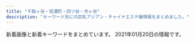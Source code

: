```yaml
---
title: "千駄ヶ谷・信濃町・四ツ谷・市ヶ谷"
description: "キーワード別にの巨乳アジアン・チャイナエステ嬢情報をまとめました。"
---
```


新着画像と新着キーワードをまとめています。
2021年01月20日の情報です。

<DmmAffiliateIns />
<KeywordTable
  shops={
    [
    {
        "name": "\u767e\u5408",
        "img_links": [
            "http://lakulaku.info/img/rina.jpg",
            "http://lakulaku.info/img/5-5.jpg",
            "http://lakulaku.info/images/staff/yumi.jpg",
            "http://lakulaku.info/images/staff/mari.jpg",
            "http://lakulaku.info/img/5-3.jpg",
            "http://lakulaku.info/img/s06.jpg",
            "http://lakulaku.info/swf/baner.jpg",
            "http://lakulaku.info/images/mobile.png",
            "http://lakulaku.info/images/staff/momo.jpg",
            "http://lakulaku.info/img/5-1.jpg",
            "http://lakulaku.info/images/staff/rina.jpg",
            "http://lakulaku.info/images/staff/sizuka.jpg",
            "http://lakulaku.info/images/newtit.png",
            "http://lakulaku.info/images/staff/5-3.jpg",
            "http://lakulaku.info/images/staff/5-5.jpg",
            "http://lakulaku.info/images/titestaff.png",
            "http://lakulaku.info/images/staff/s06.jpg",
            "http://lakulaku.info/img/5-4.jpg",
            "http://lakulaku.info/images/staff/5-1.jpg",
            "http://lakulaku.info/images/staff/ai.jpg",
            "http://lakulaku.info/images/staff/ai-a.jpg",
            "http://lakulaku.info/images/top.jpg",
            "http://lakulaku.info/img/5-2.jpg",
            "http://lakulaku.info/images/staff/5-4.jpg",
            "http://lakulaku.info/images/staff/nena.jpg",
            "http://lakulaku.info/images/staff/5-2.jpg"
        ],
        "station": "\u56db\u8c37\u4e09\u4e01\u76ee\u99c52\u756a",
        "url": "http://lakulaku.info/",
        "keywords": {}
    },
    {
        "url": "http://xn--vckg5a9gug.in.net/",
        "station": "\u9eb9\u753a\u99c51\u756a\u51fa\u53e3",
        "keywords": {},
        "img_links": [
            "http://xn--vckg5a9gug.in.net/images/cg04.jpg",
            "http://xn--vckg5a9gug.in.net/images/news.png",
            "http://xn--vckg5a9gug.in.net/images/top.png",
            "http://xn--vckg5a9gug.in.net/link/menlog.jpg",
            "http://xn--vckg5a9gug.in.net/images/staff_s.png",
            "http://xn--vckg5a9gug.in.net/images/cg06.jpg",
            "http://xn--vckg5a9gug.in.net/images/evetop.png",
            "http://xn--vckg5a9gug.in.net/images/cg05.jpg",
            "http://xn--vckg5a9gug.in.net/images/cg07.jpg",
            "http://xn--vckg5a9gug.in.net/images/cg03.jpg"
        ],
        "name": "Moon"
    },
    {
        "keywords": {
            "D": 10,
            "E": 3,
            "\u30bb\u30af\u30b7\u30fc": 2,
            "C": 17
        },
        "url": "https://juno-esthe.tokyo/",
        "img_links": [
            "https://juno-esthe.tokyo/wp-content/uploads/2020/09/786544567tiramisu.jpg",
            "https://juno-esthe.tokyo/wp-content/uploads/2018/12/90876satiramisu.jpg",
            "https://juno-esthe.tokyo/wp-content/themes/este/img/top-img03.png",
            "https://juno-esthe.tokyo/wp-content/themes/este/img/tel_footer.png",
            "https://juno-esthe.tokyo/wp-content/themes/este/img/top-img02.png",
            "https://juno-esthe.tokyo/wp-content/themes/este/img/top-img01.png",
            "https://juno-esthe.tokyo/wp-content/uploads/2020/06/12345678tiramisu.jpg",
            "https://juno-esthe.tokyo/wp-content/themes/este/img/top-img04.png",
            "https://juno-esthe.tokyo/wp-content/uploads/2020/06/3456utiramisu.jpg",
            "https://juno-esthe.tokyo/wp-content/themes/este/img/top-img05.png",
            "https://juno-esthe.tokyo/wp-content/uploads/2020/07/897621tiramisu.jpg",
            "https://juno-esthe.tokyo/wp-content/themes/este/img/tel_header.png",
            "https://juno-esthe.tokyo/wp-content/themes/este/img/1.jpg",
            "https://juno-esthe.tokyo/wp-content/uploads/2020/12/76tiramisu.jpg",
            "https://juno-esthe.tokyo/wp-content/themes/este/img/call.png",
            "https://juno-esthe.tokyo/wp-content/themes/este/img/2.jpg",
            "https://juno-esthe.tokyo/wp-content/themes/este/img/3.jpg",
            "https://juno-esthe.tokyo/wp-content/uploads/2020/03/567tiramisu.jpg",
            "https://juno-esthe.tokyo/wp-content/uploads/2021/01/1tiramisu.jpg",
            "https://juno-esthe.tokyo/wp-content/themes/este/img/4.jpg",
            "https://juno-esthe.tokyo/wp-content/uploads/2020/09/897654tiramisu.jpg",
            "https://juno-esthe.tokyo/wp-content/uploads/2020/02/estrdyfugi.jpg"
        ],
        "station": "\u56db\u30c4\u8c37\u99c52\u756a\u53e3",
        "name": "\u30c6\u30a3\u30e9\u30df\u30b9"
    },
    {
        "img_links": [
            "http://aqua.jpn.cm/photos/sites/16/2018/01/2018011007031840.jpg",
            "http://aqua.jpn.cm/images/room5.jpg",
            "http://aqua.jpn.cm/photos/sites/16/2020/03/2020030507254950.jpg",
            "http://aqua.jpn.cm/photos/sites/16/2018/05/2018052105590585.jpg",
            "http://aqua.jpn.cm/images/top.png",
            "http://aqua.jpn.cm/photos/sites/16/2018/01/2018011007031429.jpg",
            "http://aqua.jpn.cm/images/room3.jpg",
            "http://aqua.jpn.cm/images/room2.jpg",
            "http://aqua.jpn.cm/photos/sites/16/2018/01/2018011007031662.jpg",
            "http://aqua.jpn.cm/photos/sites/16/2020/04/2020040301184076.jpg",
            "http://aqua.jpn.cm/images/mobile.jpg",
            "http://aqua.jpn.cm/images/room1.jpg",
            "http://aqua.jpn.cm/photos/sites/16/2020/12/2020120107363899.jpg",
            "http://aqua.jpn.cm/photos/sites/16/2020/10/2020100508293240.jpg",
            "http://aqua.jpn.cm/photos/sites/16/2018/01/2018013112184869.jpg",
            "http://aqua.jpn.cm/photos/sites/16/2018/01/2018011007031899.jpg",
            "http://aqua.jpn.cm/photos/sites/16/2020/12/2020120208263886.jpg",
            "http://aqua.jpn.cm/photos/sites/16/2019/03/2019031107062221.jpg",
            "http://aqua.jpn.cm/photos/sites/16/2019/02/2019020108033676.jpg",
            "http://aqua.jpn.cm/images/room4.jpg",
            "http://aqua.jpn.cm/photos/sites/16/2018/01/2018011007031723.jpg",
            "http://aqua.jpn.cm/photos/sites/16/2020/09/2020091507031094.jpg",
            "http://aqua.jpn.cm/images/s_staff.png",
            "http://aqua.jpn.cm/images/1.jpg",
            "http://aqua.jpn.cm/photos/sites/16/2018/01/2018011007032034.jpg",
            "http://aqua.jpn.cm/images/s_news.jpg",
            "http://aqua.jpn.cm/photos/sites/16/2019/04/2019042211584069.jpg",
            "http://aqua.jpn.cm/images/line.jpg",
            "http://aqua.jpn.cm/images/2.jpg",
            "http://aqua.jpn.cm/images/s_pick.png",
            "http://aqua.jpn.cm/photos/sites/16/2021/01/2021011401054262.jpg",
            "http://aqua.jpn.cm/photos/sites/16/2018/01/2018011007031997.jpg",
            "http://aqua.jpn.cm/images/3.jpg",
            "http://aqua.jpn.cm/photos/sites/16/2020/10/2020100906522289.jpg",
            "http://aqua.jpn.cm/photos/sites/16/2018/03/2018031909460765.jpg"
        ],
        "station": "\u56db\u8c37\u4e09\u4e01\u76ee\u99c52\u756a\u51fa\u53e3",
        "keywords": {
            "82": 22,
            "83": 22,
            "87": 44,
            "84": 44,
            "85": 154,
            "86": 176,
            "D": 330,
            "C": 132
        },
        "url": "http://aqua.jpn.cm/",
        "name": "\u5149\u540d"
    },
    {
        "name": "\u30aa\u30fc\u30ed\u30e9",
        "url": "http://l-rlx.com/",
        "station": "\u56db\u8c37\u4e09\u4e01\u76ee\u99c52\u756a\u53e3",
        "img_links": [
            "http://l-rlx.com/images/index_07.jpg",
            "http://l-rlx.com/images/rec.jpg",
            "http://l-rlx.com/images/index_06.jpg",
            "http://l-rlx.com/images/staff_09.jpg",
            "http://l-rlx.com/images/index_14.jpg",
            "http://l-rlx.com/images/index_05.jpg",
            "http://l-rlx.com/images/index_01.jpg",
            "http://l-rlx.com/girl/03.jpg",
            "http://l-rlx.com/images/index_20.jpg",
            "http://l-rlx.com/images/index_04.jpg",
            "http://l-rlx.com/girl/01.jpg",
            "http://l-rlx.com/girl/05.jpg",
            "http://l-rlx.com/girl/00.jpg",
            "http://l-rlx.com/images/02.jpg",
            "http://l-rlx.com/images/index_16.jpg",
            "http://l-rlx.com/images/info.jpg",
            "http://l-rlx.com/images/sub_09.jpg",
            "http://l-rlx.com/girl/02.jpg",
            "http://l-rlx.com/images/index_21.jpg",
            "http://l-rlx.com/images/index_12.jpg",
            "http://l-rlx.com/images/03.jpg",
            "http://l-rlx.com/images/index_17.jpg",
            "http://l-rlx.com/images/rec_09.jpg",
            "http://l-rlx.com/images/info_09.jpg",
            "http://l-rlx.com/images/index_03.jpg",
            "http://l-rlx.com/images/01.jpg",
            "http://l-rlx.com/images/index_02.jpg",
            "http://l-rlx.com/girl/04.jpg"
        ],
        "keywords": {}
    },
    {
        "station": "\u56db\u8c37\u4e09\u4e01\u76ee\u99c52\u756a\u51fa\u53e3",
        "img_links": [
            "http://bimajo.ies.fun/images/news_bj2.png",
            "http://bimajo.ies.fun/photos/sites/71/2020/09/202009020147082.jpg",
            "http://bimajo.ies.fun/images/top.png",
            "http://bimajo.ies.fun/images/room1.jpg",
            "http://bimajo.ies.fun/images/room2.jpg",
            "http://bimajo.ies.fun/images/s_staff.jpg",
            "http://bimajo.ies.fun/images/s_news.jpg",
            "http://bimajo.ies.fun/images/room4.jpg",
            "http://bimajo.ies.fun/images/mobile.jpg",
            "http://bimajo.ies.fun/images/s_face.jpg",
            "http://bimajo.ies.fun/photos/sites/71/2020/07/2020072106582415.jpg",
            "http://bimajo.ies.fun/images/room3.jpg",
            "http://bimajo.ies.fun/images/s_pick.jpg",
            "http://bimajo.ies.fun/images/end.png"
        ],
        "name": "\u7652\u3057\u306e\u5c4b",
        "url": "http://bimajo.ies.fun/",
        "keywords": {
            "D": 30,
            "85": 15,
            "C": 10,
            "86": 15
        }
    },
    {
        "keywords": {
            "86": 2,
            "87": 6,
            "C": 12,
            "D": 8
        },
        "img_links": [
            "http://www.bara.relaxjp.info/files/005.jpg",
            "http://www.bara.relaxjp.info/img/ttl_therapist_top.png",
            "http://www.bara.relaxjp.info/img/goback.jpg",
            "http://www.bara.relaxjp.info/files/002.jpg",
            "http://www.bara.relaxjp.info/files/001.jpg",
            "http://www.bara.relaxjp.info/files/003-02.jpg",
            "http://www.bara.relaxjp.info/files/001-02.jpg",
            "http://www.bara.relaxjp.info/img/ttl_info.png",
            "http://www.bara.relaxjp.info/images/slider/3.jpg",
            "http://www.bara.relaxjp.info/files/002-02.jpg",
            "http://www.bara.relaxjp.info/files/005-02.jpg",
            "http://www.bara.relaxjp.info/images/slider/1.jpg",
            "http://www.bara.relaxjp.info/img/pickup.jpg",
            "http://www.bara.relaxjp.info/img/ttl_news.png",
            "http://www.bara.relaxjp.info/files/003.jpg",
            "http://www.bara.relaxjp.info/img/btn_side_mobile.jpg",
            "http://www.bara.relaxjp.info/images/slider/2.jpg",
            "http://www.bara.relaxjp.info/img/tel.png"
        ],
        "url": "http://www.bara.relaxjp.info/",
        "station": "\u56db\u8c37\u4e09\u4e01\u76ee\u99c53\u756a\u53e3",
        "name": "\u8594\u8587"
    },
    {
        "name": "ROSA",
        "img_links": [
            "http://e-rosa.net/images/nei_03.png",
            "http://e-rosa.net/images/te1.jpg",
            "http://e-rosa.net/images/pagetop.png",
            "http://e-rosa.net/images/misa1.jpg",
            "http://e-rosa.net/images/meyi1.jpg",
            "http://e-rosa.net/images/yu.jpg",
            "http://e-rosa.net/images/rina0.jpg",
            "http://e-rosa.net/images/girlx_top.png",
            "http://e-rosa.net/images/001.jpg",
            "http://e-rosa.net/images/aya1.jpg",
            "http://e-rosa.net/images/g1.jpg",
            "http://e-rosa.net/images/sayaka.jpg",
            "http://e-rosa.net/images/gg1.png",
            "http://e-rosa.net/images/girl_top.png",
            "http://e-rosa.net/images/rimi.jpg",
            "http://e-rosa.net/images/risa.jpg",
            "http://e-rosa.net/images/005.jpg",
            "http://e-rosa.net/images/tite-staff.png",
            "http://e-rosa.net/images/yuyi.jpg",
            "http://e-rosa.net/images/sejutu6.jpg",
            "http://e-rosa.net/images/002.jpg",
            "http://e-rosa.net/images/004.jpg",
            "http://e-rosa.net/images/sejutu1.jpg",
            "http://e-rosa.net/images/003.jpg",
            "http://e-rosa.net/images/nei_01.png",
            "http://e-rosa.net/images/tite-magazine.png",
            "http://e-rosa.net/images/k1.jpg",
            "http://e-rosa.net/images/sejutu2.jpg",
            "http://e-rosa.net/images/rina1.jpg",
            "http://e-rosa.net/images/te3.jpg",
            "http://e-rosa.net/images/sejutu5.jpg",
            "http://e-rosa.net/images/access3.jpg",
            "http://e-rosa.net/images/yuri.jpg",
            "http://e-rosa.net/images/mimi.jpg",
            "http://e-rosa.net/images/right_top.png",
            "http://e-rosa.net/images/girl_01.png",
            "http://e-rosa.net/images/006.jpg",
            "http://e-rosa.net/images/grande.jpg",
            "http://e-rosa.net/images/news_bottom.jpg",
            "http://e-rosa.net/images/kaoli.jpg",
            "http://e-rosa.net/images/tite-link.png",
            "http://e-rosa.net/images/009.jpg",
            "http://e-rosa.net/images/rina2.jpg",
            "http://e-rosa.net/images/te2.jpg",
            "http://e-rosa.net/images/noimage.jpg",
            "http://e-rosa.net/images/aya2.jpg",
            "http://e-rosa.net/images/ayaka.jpg",
            "http://e-rosa.net/images/yuna.jpg",
            "http://e-rosa.net/images/lola.jpg",
            "http://e-rosa.net/images/g13.jpg",
            "http://e-rosa.net/images/haruka.jpg",
            "http://e-rosa.net/images/meyi2.jpg",
            "http://e-rosa.net/images/ha.jpg",
            "http://e-rosa.net/images/news_top.jpg",
            "http://e-rosa.net/images/right_bottom.png",
            "http://e-rosa.net/images/girl_03.png"
        ],
        "station": "\u56db\u8c37\u4e09\u4e01\u76ee\u99c52\u756a",
        "url": "http://e-rosa.net/",
        "keywords": {}
    },
    {
        "img_links": [
            "http://e-yotsuya.net/images/g12.jpg",
            "http://e-yotsuya.net/images/baner.jpg",
            "http://e-yotsuya.net/images/g4.jpg",
            "http://e-yotsuya.net/images/news-tit1.jpg",
            "http://e-yotsuya.net/images/room.jpg",
            "http://e-yotsuya.net/images/g8.jpg",
            "http://e-yotsuya.net/images/g2.jpg",
            "http://e-yotsuya.net/images/g7.jpg",
            "http://e-yotsuya.net/images/top2.png",
            "http://e-yotsuya.net/images/baner2.jpg",
            "http://e-yotsuya.net/images/g3.jpg",
            "http://e-yotsuya.net/images/g5.jpg",
            "http://e-yotsuya.net/images/mobile.png",
            "http://e-yotsuya.net/images/g11.jpg",
            "http://e-yotsuya.net/images/g9.jpg",
            "http://e-yotsuya.net/images/news-tit.png",
            "http://e-yotsuya.net/images/g10.jpg",
            "http://e-yotsuya.net/images/top.jpg",
            "http://e-yotsuya.net/images/g1.jpg",
            "http://e-yotsuya.net/images/tite-staff1.jpg",
            "http://e-yotsuya.net/images/g6.jpg",
            "http://e-yotsuya.net/images/tite-staff.jpg"
        ],
        "station": "JR\u56db\u30c4\u8c37\u99c5\u8d64\u5742\u53e3",
        "name": "\u30b9\u30de\u30a4\u30eb",
        "url": "http://e-yotsuya.net/",
        "keywords": {
            "C": 14
        }
    }
]
}
/>
<DmmAffiliateScript />
